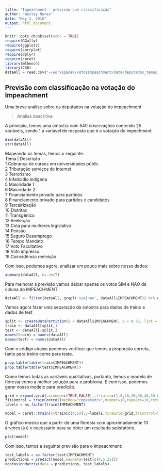 ```yaml
---
title: "Impeachment - previsão com classificação"
author: "Wesley Nunes"
date: "May 1, 2016"
output: html_document
---
```


```r
knitr::opts_chunk$set(echo = TRUE)
require(GGally)
require(ggplot2)
require(corrplot)
require(dplyr)
require(caret)
library(mlbench)
library(C50)
dataAll = read.csv("~/workspaceR/votosImpeachment/data/deputados_temas_e_impeachment_v1.1.csv")
```

## Previsão com classificação na votação do Impeachment

Uma breve análise sobre os deputados na votação do impeachment

> Análise descritiva

A princípio, temos uma amostra com 540 observações contendo 25 variáveis, sendo 1 a variável de resposta que é a votação do impechment.

```r
dim(dataAll)
str(dataAll)
```

Mapeando os temas, temos o seguinte: <br>
Tema | Descrição<br>
1	    Cobrança de cursos em universidades públic<br>
2	    Tributação serviços de internet<br>
3	    Terrorismo<br>
4	    Infaticídio indígena<br>
5	    Maioridade 1<br>
6	    Maioridade 2<br>
7	    Financiamento privado para partidos<br>
8	    Financiamento privado para partidos e candidatos<br>
9	    Terceirização<br>
10	  Distritao<br>
11	  Transgênico<br>
12	  Reeleição<br>
13	  Cota para mulheres legislativo<br>
14	  Pensão<br>
15	  Seguro Desemprego<br>
16	  Tempo Mandato<br>
17	  Voto Facultativo<br>
18	  Voto impresso<br>
19	  Coincidência reeleição<br>


Com isso, podemos agora, analizar um pouco mais sobre nosso dados:

```r
summary(dataAll, na.rm=T)
```

Para melhorar a previsão vamos deixar apenas os votos SIM e NAO da coluna do IMPEACHMENT

```r
dataAll <- filter(dataAll, grepl('sim|nao', dataAll$IMPEACHMENT)) %>% droplevels()
```

Vamos agora fazer uma separação da amostra para dados de treino e dados de test

```r
split <- createDataPartition(y = dataAll$IMPEACHMENT, p = 0.75, list = F)
train <- dataAll[split,]
test <- dataAll[-split,]
names(train) = names(dataAll)
names(test) = names(dataAll)
```

Com o código abaixo podemos verificar que temos a proporção correta, tanto para treino como para teste.

```r
prop.table(table(train$IMPEACHMENT))
prop.table(table(test$IMPEACHMENT))
```

Como temos todas as variáveis qualitativas, portanto, temos o modelo de floresta como a melhor solução para o problema. E com isso, podemos gerar nosso modelo para predição.

```r
grid = expand.grid(.winnow=c(TRUE,FALSE),.trials=c(1,5,10,20,30,40,50,60,70,80,90,100),.model="tree")
fitControl = trainControl(method="repeatedcv",number=10,repeats=10,returnResamp="all")
labels = as.factor(train$IMPEACHMENT)

model = caret::train(x=train[c(4,5)],y=labels,tuneGrid=grid,trControl=fitControl,method="C5.0",verbose=FALSE)
```


O gráfico mostra que a partir de uma floresta com aproximadamente 10 árvores já é o necessário para se obter um resultado satisfatório.

```r
plot(model)
```

Com isso, temos a seguinte previsão para o impeachment:

```r
test_labels = as.factor(test$IMPEACHMENT)
predictions = predict(model,newdata=test[c(4,5,25)])
confusionMatrix(data = predictions, test_labels)
```


